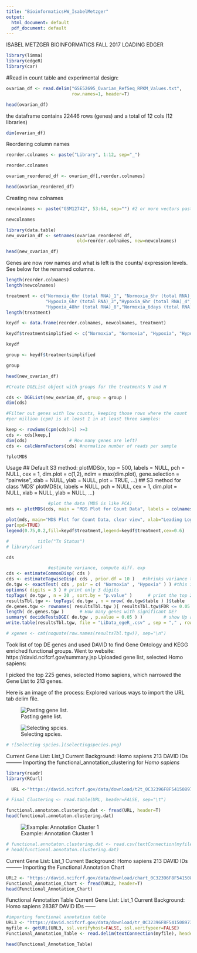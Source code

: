 ```yaml
---
title: "BioinformaticsHW_IsabelMetzger"
output:
  html_document: default
  pdf_document: default
---
```

ISABEL METZGER
BIOINFORMATICS FALL 2017
LOADING EDGER

```r
library(limma)
library(edgeR)
library(car)
```
#Read in count table and experimental design:

```r
ovarian_df <- read.delim("GSE52695_Ovarian_RefSeq_RPKM_Values.txt",
                         row.names=1, header=T)

```
```r
head(ovarian_df)
```
the dataframe contains 22446 rows (genes) and a total of 12 cols (12 libraries)
```r
dim(ovarian_df)
```
Reordering column names
```r
reorder.colnames <- paste("Library", 1:12, sep="_")
```
```r
reorder.colnames
```

```r
ovarian_reordered_df <- ovarian_df[,reorder.colnames]
```
```r
head(ovarian_reordered_df)
```
Creating new colnames
```r
newcolnames <- paste("GSM12742", 53:64, sep="") #2 or more vectors pasted element for element.
```
```r
newcolnames
```
```r
library(data.table)
new_ovarian_df <- setnames(ovarian_reordered_df,
                           old=reorder.colnames, new=newcolnames)
```
```r
head(new_ovarian_df)
```
Genes are now row names and what is left is the counts/ expression levels. See below for the renamed columns.
```r
length(reorder.colnames)
length(newcolnames)
```
```r
treatment <- c("Normoxia_6hr (total RNA)_1", "Normoxia_6hr (total RNA)_2",
               "Hypoxia_6hr (total RNA)_3","Hypoxia_6hr (total RNA)_4","Normoxia_48hr (total RNA)_5"," Normoxia_48hr (total RNA)_6","Hypoxia_48hr (total RNA)_7",
               "Hypoxia_48hr (total RNA)_8","Normoxia_6days (total RNA)_9","Normoxia_6days (total RNA)_10","Hypoxia_6days (total RNA)_11","Hypoxia_6days (total RNA)_12")
length(treatment)
```

```r
keydf <- data.frame(reorder.colnames, newcolnames, treatment)
```

```r
keydf$treatmentsimplified <- c("Normoxia", "Normoxia", "Hypoxia", "Hypoxia","Normoxia", "Normoxia", "Hypoxia", "Hypoxia","Normoxia", "Normoxia", "Hypoxia", "Hypoxia")

```
```r
keydf
```

```r
group <- keydf$treatmentsimplified
```
```r
group
```
```r
head(new_ovarian_df)
```
```r
#Create DGEList object with groups for the treatments N and H

cds <- DGEList(new_ovarian_df, group = group )
dim(cds)

```

```r
#Filter out genes with low counts, keeping those rows where the count
#per million (cpm) is at least 1 in at least three samples:

keep <- rowSums(cpm(cds)>1) >=3
cds <- cds[keep,]
dim(cds)      			# How many genes are left?
cds <- calcNormFactors(cds)	#normalize number of reads per sample

```
```r
?plotMDS
```
Usage
## Default S3 method:
plotMDS(x, top = 500, labels = NULL, pch = NULL, cex = 1,
     dim.plot = c(1,2), ndim = max(dim.plot), gene.selection = "pairwise",
     xlab = NULL, ylab = NULL, plot = TRUE, ...)
## S3 method for class 'MDS'
plotMDS(x, labels = NULL, pch = NULL, cex = 1, dim.plot = NULL,
     xlab = NULL, ylab = NULL, ...)

```r
				#plot the data (MDS is like PCA)
mds <- plotMDS(cds, main = "MDS Plot for Count Data", labels = colnames(cds$counts))

plot(mds, main="MDS Plot for Count Data, clear view", xlab="Leading LogFC dim1", ylab="Leading logFC dim2", col=keydf$treatment)
par(xpd=TRUE)
legend(0.75,0.2,fill=keydf$treatment,legend=keydf$treatment,cex=0.6)

#           title("Tx Status")
# library(car)
```
```r
cds
```

```r
				#estimate variance, compute diff. exp
cds <- estimateCommonDisp( cds )
cds <- estimateTagwiseDisp( cds , prior.df = 10 ) 	#shrinks variance toward common disp.
de.tgw <- exactTest( cds , pair = c( "Normoxia" , "Hypoxia" ) )	#this is the DE test
options( digits = 3 ) # print only 3 digits
topTags( de.tgw , n = 20 , sort.by = "p.value" )      # print the top 20 DE genes, by p-value
resultsTbl.tgw <- topTags( de.tgw , n = nrow( de.tgw$table ) )$table
de.genes.tgw <- rownames( resultsTbl.tgw )[ resultsTbl.tgw$FDR <= 0.05 ]
length( de.genes.tgw )		# How many genes with significant DE?
summary( decideTestsDGE( de.tgw , p.value = 0.05 ) )		# show Up and Down regulated genes
write.table(resultsTbl.tgw, file = "LiData_egeR_.csv" , sep = "," , row.names = TRUE )
```
```r
# xgenes <- cat(noquote(row.names(resultsTbl.tgw)), sep="\n")
```

Took list of top DE genes and used DAVID to find Gene Ontology and KEGG enriched functional groups.
Went to website: https://david.ncifcrf.gov/summary.jsp
Uploaded gene list, selected Homo sapiens:

I picked the top 225 genes, selected Homo sapiens, which narrowed the Gene List to 213 genes.

Here is an image of the process:
Explored various ways to import the URL tab delim file.

![Pasting gene list.](pastinglist.png)

![Selecting spcies.](selectingspecies.png)

```r
# ![Selecting spcies.](selectingspecies.png)
```
Current Gene List: List_1
Current Background: Homo sapiens
213 DAVID IDs
---------
Importing the functional_annotation_clustering for _Homo sapiens_
```r
library(readr)
library(RCurl)

  URL <-"https://david.ncifcrf.gov/data/download/t2t_0C32396F8F541508972082264.txt"

# Final_Clustering <- read.table(URL, header=FALSE, sep="\t")
```

```r
functional.annotaton.clustering.dat <- fread(URL, header=T)
head(functional.annotaton.clustering.dat)
```
![Example: Annotation Cluster 1](AnnotationCluster1.png)
```r
# functional.annotaton.clustering.dat <- read.csv(textConnection(myfile), header=F)
# head(functional.annotaton.clustering.dat)
```
Current Gene List: List_1
Current Background: Homo sapiens
213 DAVID IDs
---------
Importing the Functional Annotation Chart 
```r
URL2 <- "https://david.ncifcrf.gov/data/download/chart_0C32396F8F541508972594179.txt"
Functional_Annotation_Chart <- fread(URL2, header=T)
head(Functional_Annotation_Chart)
```
Functional Annotation Table
Current Gene List: List_1
Current Background: Homo sapiens
28387 DAVID IDs
------
```r
#importing functional annotation table
URL3 <- "https://david.ncifcrf.gov/data/download/tr_0C32396F8F541508973016208.txt"
myfile <- getURL(URL3, ssl.verifyhost=FALSE, ssl.verifypeer=FALSE)
Functional_Annotation_Table <- read.delim(textConnection(myfile), header=T, sep = "\t")
```
```r
head(Functional_Annotation_Table)
```




